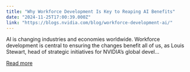 ```yaml
---
title: "Why Workforce Development Is Key to Reaping AI Benefits"
date: "2024-11-25T17:00:39.000Z"
link: "https://blogs.nvidia.com/blog/workforce-development-ai/"
---
```


AI is changing industries and economies worldwide. Workforce development is central to ensuring the changes benefit all of us, as Louis Stewart, head of strategic initiatives for NVIDIA’s global devel...

[Read more](https://blogs.nvidia.com/blog/workforce-development-ai/)

